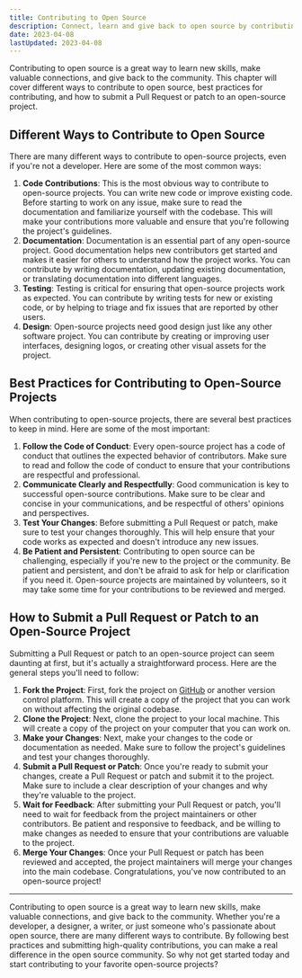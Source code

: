 ```yaml
---
title: Contributing to Open Source
description: Connect, learn and give back to open source by contributing. Learn ways to contribute, best practices, and submitting a Pull Request. Start today!
date: 2023-04-08
lastUpdated: 2023-04-08
---
```

<p class="lead">Contributing to open source is a great way to learn new skills, make valuable connections, and give back to the community. This chapter will cover different ways to contribute to open source, best practices for contributing, and how to submit a Pull Request or patch to an open-source project.</p>

## Different Ways to Contribute to Open Source

There are many different ways to contribute to open-source projects, even if you're not a developer. Here are some of the most common ways:

1. <strong>Code Contributions</strong>: This is the most obvious way to contribute to open-source projects. You can write new code or improve existing code. Before starting to work on any issue, make sure to read the documentation and familiarize yourself with the codebase. This will make your contributions more valuable and ensure that you're following the project's guidelines.
2. <strong>Documentation</strong>: Documentation is an essential part of any open-source project. Good documentation helps new contributors get started and makes it easier for others to understand how the project works. You can contribute by writing documentation, updating existing documentation, or translating documentation into different languages.
3. <strong>Testing</strong>: Testing is critical for ensuring that open-source projects work as expected. You can contribute by writing tests for new or existing code, or by helping to triage and fix issues that are reported by other users.
4. <strong>Design</strong>: Open-source projects need good design just like any other software project. You can contribute by creating or improving user interfaces, designing logos, or creating other visual assets for the project.

## Best Practices for Contributing to Open-Source Projects

When contributing to open-source projects, there are several best practices to keep in mind. Here are some of the most important:

1. <strong>Follow the Code of Conduct</strong>: Every open-source project has a code of conduct that outlines the expected behavior of contributors. Make sure to read and follow the code of conduct to ensure that your contributions are respectful and professional.
2. <strong>Communicate Clearly and Respectfully</strong>: Good communication is key to successful open-source contributions. Make sure to be clear and concise in your communications, and be respectful of others' opinions and perspectives.
3. <strong>Test Your Changes</strong>: Before submitting a Pull Request or patch, make sure to test your changes thoroughly. This will help ensure that your code works as expected and doesn't introduce any new issues.
4. <strong>Be Patient and Persistent</strong>: Contributing to open source can be challenging, especially if you're new to the project or the community. Be patient and persistent, and don't be afraid to ask for help or clarification if you need it. Open-source projects are maintained by volunteers, so it may take some time for your contributions to be reviewed and merged.

## How to Submit a Pull Request or Patch to an Open-Source Project

Submitting a Pull Request or patch to an open-source project can seem daunting at first, but it's actually a straightforward process. Here are the general steps you'll need to follow:

1. <strong>Fork the Project</strong>: First, fork the project on [GitHub](https://github.com) or another version control platform. This will create a copy of the project that you can work on without affecting the original codebase.
2. <strong>Clone the Project</strong>: Next, clone the project to your local machine. This will create a copy of the project on your computer that you can work on.
3. <strong>Make your Changes</strong>: Next, make your changes to the code or documentation as needed. Make sure to follow the project's guidelines and test your changes thoroughly.
4. <strong>Submit a Pull Request or Patch</strong>: Once you're ready to submit your changes, create a Pull Request or patch and submit it to the project. Make sure to include a clear description of your changes and why they're valuable to the project.
5. <strong>Wait for Feedback</strong>: After submitting your Pull Request or patch, you'll need to wait for feedback from the project maintainers or other contributors. Be patient and responsive to feedback, and be willing to make changes as needed to ensure that your contributions are valuable to the project.
6. <strong>Merge Your Changes</strong>: Once your Pull Request or patch has been reviewed and accepted, the project maintainers will merge your changes into the main codebase. Congratulations, you've now contributed to an open-source project!

---

<p class="lead">Contributing to open source is a great way to learn new skills, make valuable connections, and give back to the community. Whether you're a developer, a designer, a writer, or just someone who's passionate about open source, there are many different ways to contribute. By following best practices and submitting high-quality contributions, you can make a real difference in the open source community. So why not get started today and start contributing to your favorite open-source projects?</p>
